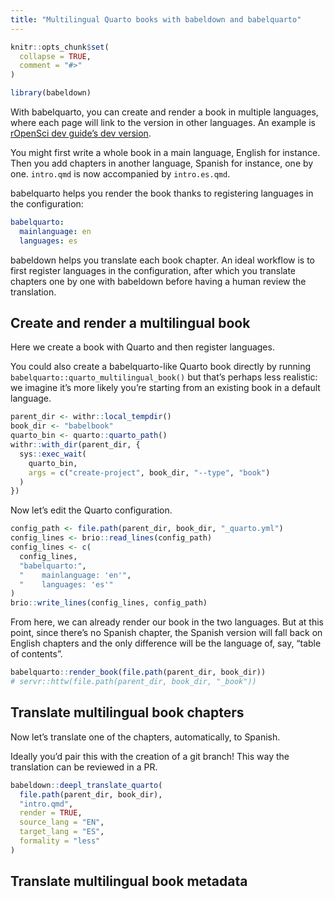 ```yaml
---
title: "Multilingual Quarto books with babeldown and babelquarto"
---
```


```r
knitr::opts_chunk$set(
  collapse = TRUE,
  comment = "#>"
)
```

```r
library(babeldown)
```

With babelquarto, you can create and render a book in multiple languages, where each page will link to the version in other languages.
An example is [rOpenSci dev guide's dev version](https://devdevguide.netlify.app/).

You might first write a whole book in a main language, English for instance.
Then you add chapters in another language, Spanish for instance, one by one.
`intro.qmd` is now accompanied by `intro.es.qmd`.

babelquarto helps you render the book thanks to registering languages in the configuration:

```yml
babelquarto:
  mainlanguage: en
  languages: es
```

babeldown helps you translate each book chapter.
An ideal workflow is to first register languages in the configuration, 
after which you translate chapters one by one with babeldown before having a human review the translation.

## Create and render a multilingual book

Here we create a book with Quarto and then register languages.

You could also create a babelquarto-like Quarto book directly by running `babelquarto::quarto_multilingual_book()` but that's perhaps less realistic: we imagine it's more likely you're starting from an existing book in a default language.

```r
parent_dir <- withr::local_tempdir()
book_dir <- "babelbook"
quarto_bin <- quarto::quarto_path()
withr::with_dir(parent_dir, {
  sys::exec_wait(
    quarto_bin,
    args = c("create-project", book_dir, "--type", "book")
  )
})
```

Now let's edit the Quarto configuration.

```r
config_path <- file.path(parent_dir, book_dir, "_quarto.yml")
config_lines <- brio::read_lines(config_path)
config_lines <- c(
  config_lines, 
  "babelquarto:",
  "    mainlanguage: 'en'",
  "    languages: 'es'"
)
brio::write_lines(config_lines, config_path)
```

From here, we can already render our book in the two languages.
But at this point, since there's no Spanish chapter, the Spanish version will fall back on English chapters and the only difference will be the language of, say, "table of contents".

```r
babelquarto::render_book(file.path(parent_dir, book_dir))
# servr::httw(file.path(parent_dir, book_dir, "_book"))
```

## Translate multilingual book chapters

Now let's translate one of the chapters, automatically, to Spanish.

Ideally you'd pair this with the creation of a git branch! This way the translation can be reviewed in a PR.


```r
babeldown::deepl_translate_quarto(
  file.path(parent_dir, book_dir),
  "intro.qmd",
  render = TRUE,
  source_lang = "EN",
  target_lang = "ES",
  formality = "less"
)
``` 

## Translate multilingual book metadata
